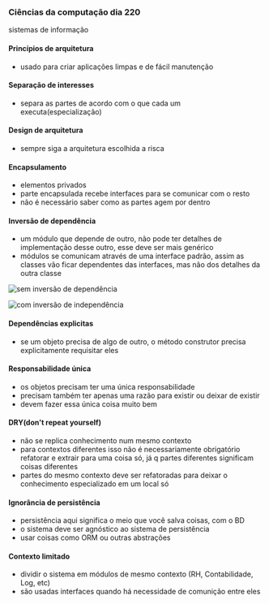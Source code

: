 




### Ciências da computação dia 220

sistemas de informação

#### Princípios de arquitetura

-   usado para criar aplicações limpas e de fácil manutenção

#### Separação de interesses

-   separa as partes de acordo com o que cada um executa(especialização)

#### Design de arquitetura

-   sempre siga a arquitetura escolhida a risca

#### Encapsulamento

-   elementos privados
-   parte encapsulada recebe interfaces para se comunicar com o resto
-   não é necessário saber como as partes agem por dentro

#### Inversão de dependência

-   um módulo que depende de outro, não pode ter detalhes de
    implementação desse outro, esse deve ser mais genérico
-   módulos se comunicam através de uma interface padrão, assim as
    classes vão ficar dependentes das interfaces, mas não dos detalhes
    da outra classe

![[sem inversão de
dependência](https://learn.microsoft.com/pt-br/dotnet/architecture/modern-web-apps-azure/architectural-principles)](https://cdn-images-1.medium.com/max/800/0*9zAGOobVRhvc0J4q.png)

![[com inversão de
independência](https://learn.microsoft.com/pt-br/dotnet/architecture/modern-web-apps-azure/architectural-principles)](https://cdn-images-1.medium.com/max/800/0*2NoeEb5Da3DLdiLJ.png)

#### Dependências explicitas

-   se um objeto precisa de algo de outro, o método construtor precisa
    explicitamente requisitar eles

#### Responsabilidade única

-   os objetos precisam ter uma única responsabilidade
-   precisam também ter apenas uma razão para existir ou deixar de
    existir
-   devem fazer essa única coisa muito bem

#### DRY(don't repeat yourself)

-   não se replica conhecimento num mesmo contexto
-   para contextos diferentes isso não é necessariamente obrigatório
    refatorar e extrair para uma coisa só, já q partes diferentes
    significam coisas diferentes
-   partes do mesmo contexto deve ser refatoradas para deixar o
    conhecimento especializado em um local só

#### Ignorância de persistência

-   persistência aqui significa o meio que você salva coisas, com o BD
-   o sistema deve ser agnóstico ao sistema de persistência
-   usar coisas como ORM ou outras abstrações

#### Contexto limitado

-   dividir o sistema em módulos de mesmo contexto (RH, Contabilidade,
    Log, etc)
-   são usadas interfaces quando há necessidade de comunição entre eles


